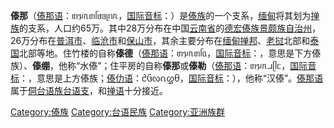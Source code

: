 '''傣那'''（[[傣那语|傣那语]]：ᥖᥭᥰᥖᥬᥳᥑᥨᥒᥰ，[[国际音标|国际音标]]：{{IPA|[tai˥ taɯ˥˧xoŋ˥]}}）是[[傣族|傣族]]的一个支系，[[缅甸|缅甸]]将其划为[[掸族|掸族]]的支系，人口约65万。其中28万分布在中国[[云南省|云南省]]的[[德宏傣族景颇族自治州|德宏傣族景颇族自治州]]，26万分布在[[普洱市|普洱市]]、[[临沧市|临沧市]]和[[保山市|保山市]]，其余主要分布在[[缅甸|缅甸]][[掸邦|掸邦]]、[[老挝|老挝]]北部和[[泰国|泰国]]北部等地。住竹楼的自称'''傣德'''（[[傣那语|傣那语]]：ᥖᥭᥰᥖᥬᥲ，[[国际音标|国际音标]]：{{IPA|[tai˥taɯ˧˩]}}，意思是下方傣族）、'''傣绷'''，他称“水傣”；住平房的自称'''傣那'''或'''傣勒'''（[[傣那语|傣那语]]：ᥖᥭᥰᥘᥫᥴ，[[国际音标|国际音标]]：{{IPA|[tai˥lə˧˥]}}，意思是上方傣族；[[傣仂语|傣仂语]]：ᦺᦑᦟᦵᦄᦲ，[[国际音标|国际音标]]：{{IPA|[tai˥˩nə˥]}}），他称“汉傣”。[[傣那语|傣那语]]属于[[侗台语族|侗台语族]][[台语支|台语支]]，和[[掸语|掸语]]十分接近。

{{傣族}}

[[Category:傣族|Category:傣族]]
[[Category:台语民族|Category:台语民族]]
[[Category:亚洲族群|Category:亚洲族群]]